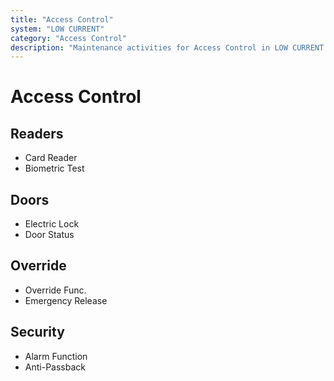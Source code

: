 ```yaml
---
title: "Access Control"
system: "LOW CURRENT"
category: "Access Control"
description: "Maintenance activities for Access Control in LOW CURRENT system"
---
```


# Access Control


## Readers

- Card Reader
- Biometric Test


## Doors

- Electric Lock
- Door Status


## Override

- Override Func.
- Emergency Release


## Security

- Alarm Function
- Anti-Passback



